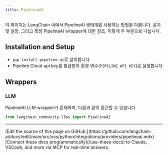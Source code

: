 ```yaml
---
title: PipelineAI
---
```


이 페이지는 LangChain 내에서 PipelineAI 생태계를 사용하는 방법을 다룹니다.
설치 및 설정, 그리고 특정 PipelineAI wrapper에 대한 참조, 이렇게 두 부분으로 나뉩니다.

## Installation and Setup

- `pip install pipeline-ai`로 설치합니다
- Pipeline Cloud api key를 발급받아 환경 변수(`PIPELINE_API_KEY`)로 설정합니다

## Wrappers

### LLM

PipelineAI LLM wrapper가 존재하며, 다음과 같이 접근할 수 있습니다

```python
from langchain_community.llms import PipelineAI
```

---

<Callout icon="pen-to-square" iconType="regular">
    [Edit the source of this page on GitHub.](https://github.com/langchain-ai/docs/edit/main/src/oss/python/integrations/providers/pipelineai.mdx)
</Callout>
<Tip icon="terminal" iconType="regular">
    [Connect these docs programmatically](/use-these-docs) to Claude, VSCode, and more via MCP for    real-time answers.
</Tip>
